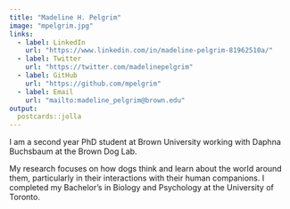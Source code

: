 ---
title: "Madeline H. Pelgrim"
image: "mpelgrim.jpg"
links:
  - label: LinkedIn
    url: "https://www.linkedin.com/in/madeline-pelgrim-81962510a/"
  - label: Twitter
    url: "https://twitter.com/madelinepelgrim"
  - label: GitHub
    url: "https://github.com/mpelgrim"
  - label: Email
    url: "mailto:madeline_pelgrim@brown.edu"
output:
  postcards::jolla
---
 
I am a second year PhD student at Brown University working with Daphna Buchsbaum at the Brown Dog Lab. 

My research focuses on how dogs think and learn about the world around them, particularly in their interactions with their human companions. I completed my Bachelor's in Biology and Psychology at the University of Toronto. 

